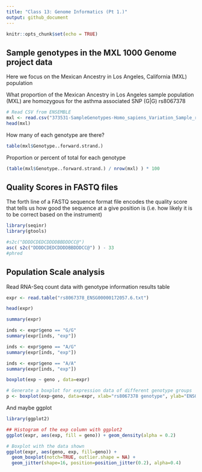 ```yaml
---
title: "Class 13: Genome Informatics (Pt 1.)"
output: github_document
---
```


```r
knitr::opts_chunk$set(echo = TRUE)
```

## Sample genotypes in the MXL 1000 Genome project data

Here we focus on the Mexican Ancestry in Los Angeles, California (MXL) population

What proportion of the Mexican Ancestry in Los Angeles sample population (MXL) are homozygous for the asthma associated SNP (G|G) rs8067378 

```r
# Read CSV from ENSEMBLE
mxl <- read.csv("373531-SampleGenotypes-Homo_sapiens_Variation_Sample_rs8067378.csv")
head(mxl)

```

How many of each genotype are there?
```r
table(mxl$Genotype..forward.strand.)
```

Proportion or percent of total for each genotype

```r
(table(mxl$Genotype..forward.strand.) / nrow(mxl) ) * 100
```


## Quality Scores in FASTQ files

The forth line of a FASTQ sequence format file encodes the quality score that tells us how good the sequence at a give position is (i.e. how likely it is to be correct based on the instrument)


```r
library(seqinr)
library(gtools)

#s2c("DDDDCDEDCDDDDBBDDDCC@")
asc( s2c("DDDDCDEDCDDDDBBDDDCC@") ) - 33
#phred

```


## Population Scale analysis

Read RNA-Seq count data with genotype information results table

```r
expr <- read.table("rs8067378_ENSG00000172057.6.txt")

head(expr)
```


```r
summary(expr)
```


```r
inds <- expr$geno == "G/G"
summary(expr[inds, "exp"])
```

```r
inds <- expr$geno == "A/G"
summary(expr[inds, "exp"])

```

```r
inds <- expr$geno == "A/A"
summary(expr[inds, "exp"])

```


```r
boxplot(exp ~ geno , data=expr)
```


```r
# Generate a boxplot for expression data of different genotype groups
p <- boxplot(exp~geno, data=expr, xlab="rs8067378 genotype", ylab="ENSG00000172057.4 (RPKM)", notch=T)
```


And maybe ggplot

```r
library(ggplot2)

## Histogram of the exp column with ggplot2
ggplot(expr, aes(exp, fill = geno)) + geom_density(alpha = 0.2)
```

```r
# Boxplot with the data shown
ggplot(expr, aes(geno, exp, fill=geno)) + 
  geom_boxplot(notch=TRUE, outlier.shape = NA) + 
  geom_jitter(shape=16, position=position_jitter(0.2), alpha=0.4)
```

